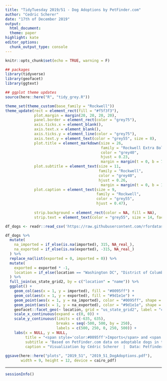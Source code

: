 ```yaml
---
title: "TidyTuesday 2019/51 - Dog Adoptions by PetFinder.com"
author: "Cedric Scherer"
date: "17th of December 2019"
output:
  html_document:
  theme: paper
highlight: kate
editor_options:
  chunk_output_type: console
---
```

  
```r
knitr::opts_chunk$set(echo = TRUE, warning = F)
```

```r
## packages
library(tidyverse)
library(geofacet)
library(ggtext)

## ggplot theme updates
source(here::here("R", "tidy_grey.R"))

theme_set(theme_custom(base_family = "Rockwell"))
theme_update(rect = element_rect(fill = "#f5f3f3"),
             plot.margin = margin(20, 20, 20, 20),
             panel.border = element_rect(color = "grey75"),
             axis.ticks.x = element_blank(),
             axis.text.x = element_blank(),
             axis.ticks.y = element_line(color = "grey75"),
             axis.text.y = element_text(color = "grey55", size = 8),
             plot.title = element_markdown(size = 26, 
                                           family = "Rockwell Extra Bold",
                                           color = "grey40",
                                           hjust = 0.23,
                                           margin = margin(t = 0, b = 7)),
             plot.subtitle = element_text(size = 11, 
                                          family = "Rockwell",
                                          color = "grey40",
                                          hjust = 0.26,
                                           margin = margin(t = 0, b = 15)),
             plot.caption = element_text(size = 9, 
                                         family = "Rockwell", 
                                         color = "grey55",
                                         hjust = 0.47),
             
             strip.background = element_rect(color = NA, fill = NA),
             strip.text = element_text(color = "grey55", size = 14, face = "plain"))
```

```r
df_dogs <- readr::read_csv('https://raw.githubusercontent.com/rfordatascience/tidytuesday/master/data/2019/2019-12-17/dog_moves.csv')
```

```r
df_dogs %>% 
  mutate(
    na_imported = if_else(is.na(imported), 315, NA_real_),
    na_exported = if_else(is.na(exported), -315, NA_real_)
  ) %>% 
  replace_na(list(exported = 0, imported = 0)) %>% 
  mutate(
    exported = exported * -1,
    location = if_else(location == "Washington DC", "District of Columbia", location)
  ) %>% 
  full_join(us_state_grid2, by = c("location" = "name")) %>% 
  ggplot() + 
    geom_col(aes(x = 1, y = imported), fill = "#0095ff") +
    geom_col(aes(x = 1, y = exported), fill = "#9d1e1e") +
    geom_point(aes(x = 1, y = na_imported), color = "#0095ff", shape = "*", size = 3.5) +
    geom_point(aes(x = 1, y = na_exported), color = "#9d1e1e", shape = "*", size = 3.5) +
    geofacet::facet_geo(~ location, grid = "us_state_grid2", label = "code") +
    scale_x_continuous(expand = c(0, 0)) +
    scale_y_continuous(limits = c(-635, 635),
                       breaks = seq(-500, 500, by = 250),
                       labels = c(500, 250, 0, 250, 500)) +
    labs(x = NULL, y = NULL, 
         title = "<span style='color:#0095ff'>Imports</span> and <span style='color:#9d1e1e'>Exports</span> of Dogs by State",
         subtitle = "Based on PetFinder.com data on adoptable dogs in the USA, collected on 2019/09/20. * indicates missing data.",
         caption = "Visualization by Cédric Scherer  |  Data: Petfinder.com via ThePudding")
  
ggsave(here::here("plots", "2019_51", "2019_51_DogAdoptions.pdf"), 
       width = 9, height = 12, device = cairo_pdf)
```

***
  
```r
sessionInfo()
```

